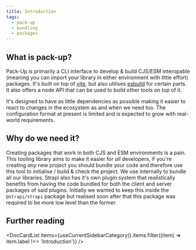 ```yaml
---
title: Introduction
tags:
  - pack-up
  - bundling
  - packages
---
```


## What is pack-up?

Pack-Up is primarily a CLI interface to develop & build CJS/ESM interopable (meaning you can import your library in either environment with little effort)
packages. It's built on top of [vite](https://vitejs.dev/), but also utilises [esbuild](https://esbuild.github.io/) for certain parts. It also offers a
node API that can be used to build other tools on top of it.

It's designed to have as little dependencies as possible making it easier to react to changes in the ecosystem as and when we need too.
The configuration format at present is limited and is expected to grow with real-world requirements.

## Why do we need it?

Creating packages that work in both CJS and ESM environments is a pain. This tooling library aims to make it easier for _all_ developers,
if you're creating _any_ new project you should bundle your code and therefore use this tool to initialise / build & check the project.
We use internally to bundle all our libraries. Strapi also has it's own plugin system that realistically benefits from having the code bundled
for both the client and server packages of said plugins. Initially we wanted to keep this inside the `@strapi/strapi` package but realised
soon after that this package was required to be more low level than the former.

## Further reading


<DocCardList
  items={useCurrentSidebarCategory().items.filter((item) => item.label !== 'Introduction')}
/>
